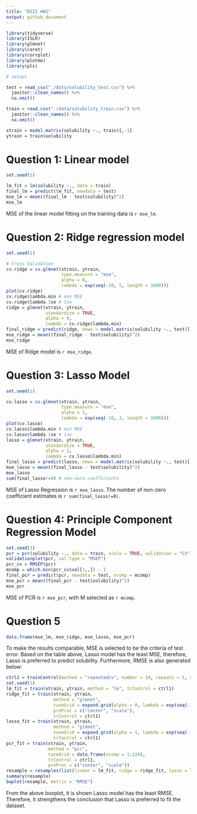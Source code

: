 ```yaml
---
title: "DSII HW1"
output: github_document
---
```


```r
library(tidyverse)
library(ISLR)
library(glmnet)
library(caret)
library(corrplot)
library(plotmo)
library(pls)
```

```r
# setups

test = read_csv("./data/solubility_test.csv") %>%
  janitor::clean_names() %>% 
  na.omit()

train = read.csv("./data/solubility_train.csv") %>%
  janitor::clean_names() %>% 
  na.omit()

xtrain = model.matrix(solubility ~., train)[,-1]
ytrain = train$solubility

```

# Question 1: Linear model
```r
set.seed(1)

lm_fit = lm(solubility ~., data = train)
final_lm = predict(lm_fit, newdata = test)
mse_lm = mean((final_lm - test$solubility)^2)
mse_lm

```

MSE of the linear model fitting on the training data is `r mse_lm`.

# Question 2: Ridge regression model
```r
set.seed(1)

# Cross Validation
cv.ridge = cv.glmnet(xtrain, ytrain, 
                     type.measure = "mse",
                     alpha = 0,
                     lambda = exp(seq(-10, 5, length = 1000)))
plot(cv.ridge)
cv.ridge$lambda.min # min MSE
cv.ridge$lambda.1se # 1se
ridge = glmnet(xtrain, ytrain, 
               standardize = TRUE,
               alpha = 0,
               lambda = cv.ridge$lambda.min)
final_ridge = predict(ridge, newx = model.matrix(solubility ~., test)[,-1], s = cv.ridge$lambda.min, type = "response")
mse_ridge = mean((final_ridge - test$solubility)^2)
mse_ridge
```

MSE of Ridge model is `r mse_ridge`.

# Question 3: Lasso Model
```r
set.seed(1)

cv.lasso = cv.glmnet(xtrain, ytrain, 
                     type.measure = "mse",
                     alpha = 1,
                     lambda = exp(seq(-10, 3, length = 1000)))
plot(cv.lasso)
cv.lasso$lambda.min # min MSE
cv.lasso$lambda.1se # 1se
lasso = glmnet(xtrain, ytrain, 
               standardize = TRUE,
               alpha = 1,
               lambda = cv.lasso$lambda.min)
final_lasso = predict(lasso, newx = model.matrix(solubility ~., test)[,-1], s = cv.lasso$lambda.min, type = "response")
mse_lasso = mean((final_lasso - test$solubility)^2)
mse_lasso
sum(final_lasso!=0) # non-zero coefficients
```

MSE of Lasso Regression is `r mse_lasso`. The number of non-zero coefficient estimates is `r sum(final_lasso!=0)`.

# Question 4: Principle Component Regression Model
```r
set.seed(1)
pcr = pcr(solubility ~., data = train, scale = TRUE, validation = "CV")
validationplot(pcr, val.type = "MSEP")
pcr_cv = RMSEP(pcr)
mcomp = which.min(pcr_cv$val[1,,]) - 1
final_pcr = predict(pcr, newdata = test, ncomp = mcomp)
mse_pcr = mean((final_pcr - test$solubility)^2)
mse_pcr
```

MSE of PCR is `r mse_pcr`, with M selected as `r mcomp`.

# Question 5
```r
data.frame(mse_lm, mse_ridge, mse_lasso, mse_pcr)
```

To make the results comparable, MSE is selected to be the criteria of test error. Based on the table above, Lasso model has the least MSE, therefore, Lasso is preferred to predict solubility. Furthermore, RMSE is also generated below:

```r
ctrl1 = trainControl(method = "repeatedcv", number = 10, repeats = 5, selectionFunction = "best")
set.seed(1)
lm_fit = train(xtrain, ytrain, method = "lm", trControl = ctrl1)
ridge_fit = train(xtrain, ytrain,
                  method = "glmnet",
                  tuneGrid = expand.grid(alpha = 0, lambda = exp(seq(-10, 5, length = 1000))),
                  preProc = c("center", "scale"),
                  trControl = ctrl1)
lasso_fit = train(xtrain, ytrain, 
                  method = "glmnet", 
                  tuneGrid = expand.grid(alpha = 1, lambda = exp(seq(-10, 3, length = 1000))),
                  trControl = ctrl1)
pcr_fit = train(xtrain, ytrain,
                method = "pcr",
                tuneGrid = data.frame(ncomp = 1:228),
                trControl = ctrl1,
                preProc = c("center", "scale"))
resample = resamples(list(linear = lm_fit, ridge = ridge_fit, lasso = lasso_fit, pcr = pcr_fit))
summary(resample)
bwplot(resample, metric = "RMSE")
```

From the above boxplot, it is shown Lasso model has the least RMSE. Therefore, it strengthens the conclusion that Lasso is preferred to fit the dataset.







